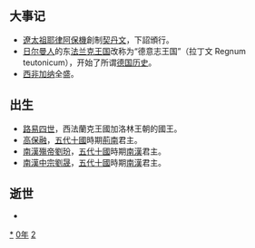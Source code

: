 {{yearTOC|920|南吴'''[[武义_(南吳)|武义]]二年'''；（晋、岐）'''[[天祐_(唐朝)|天祐]]十六年'''；后梁（吴越、闽）'''[[贞明_(後梁)|贞明]]六年'''；前蜀'''[[乾德_(前蜀)|-{乾德}-]]二年'''；于阗'''[[同慶_(于闐)|同慶]]九年'''；契丹'''[[神册|神册]]五年'''；南汉'''[[乾亨_(南漢)|-{乾亨}-]]四年'''；王氏高丽'''[[天授_(高麗)|天授]]三年'''；日本'''[[延喜|延喜]]二十年'''}}

== 大事记 ==
*[[遼太祖|遼太祖]][[耶律阿保機|耶律阿保機]]創制[[契丹文|契丹文]]，下詔頒行。
*[[日尔曼人|日尔曼人]]的东[[法兰克王国|法兰克王国]]改称为“德意志王国”（拉丁文 Regnum teutonicum），开始了所谓[[德国历史|德国历史]]。
*[[西非|西非]][[加纳|加纳]]全盛。

== 出生 ==
* [[路易四世_(西法蘭克)|路易四世]]，西法蘭克王國加洛林王朝的國王。
* [[高保融|高保融]]，[[五代十國|五代十國]]時期[[荊南|荊南]]君主。
* [[南漢殤帝|南漢殤帝]][[劉玢|劉玢]]，[[五代十國|五代十國]]時期[[南漢|南漢]]君主。
* [[南漢中宗|南漢中宗]][[劉晟|劉晟]]，[[五代十國|五代十國]]時期[[南漢|南漢]]君主。

== 逝世 ==
{{Wikisource year mention}}
*

[[Category:920年|*]]
[[Category:920年代|0年]]
[[Category:10世纪各年|2]]